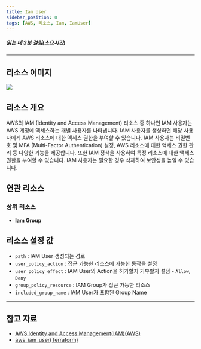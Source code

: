 ```yaml
---
title: Iam User
sidebar_position: 0
tags: [AWS, 리소스, Iam, IamUser]
---
```





##### 읽는 데 3분 걸림(소요시간)

---

## 리소스 이미지

<img src={icon} />

## 리소스 개요

AWS의 IAM (Identity and Access Management) 리소스 중 하나인 IAM 사용자는 AWS 계정에 액세스하는 개별 사용자를 나타냅니다. IAM 사용자를 생성하면 해당 사용자에게 AWS 리소스에 대한 액세스 권한을 부여할 수 있습니다. IAM 사용자는 비밀번호 및 MFA (Multi-Factor Authentication) 설정, AWS 리소스에 대한 액세스 권한 관리 등 다양한 기능을 제공합니다. 또한 IAM 정책을 사용하여 특정 리소스에 대한 액세스 권한을 부여할 수 있습니다. IAM 사용자는 필요한 경우 삭제하여 보안성을 높일 수 있습니다.

## 연관 리소스

### 상위 리소스

-   **Iam Group**

## 리소스 설정 값

-   `path` : IAM User 생성되는 경로
-   `user_policy_action` : 접근 가능한 리소스에 가능한 동작을 설정
-   `user_policy_effect` : IAM User의 Action을 허가할지 거부할지 설정 - `Allow`, `Deny`
-   `group_policy_resource` : IAM Group가 접근 가능한 리소스
-   `included_group_name` : IAM User가 포함된 Group Name

---

## 참고 자료

-   [AWS Identity and Access Management(IAM)(AWS)](https://docs.aws.amazon.com/ko_kr/IAM/latest/UserGuide/introduction.html)
-   [aws_iam_user(Terraform)](https://registry.terraform.io/providers/hashicorp/aws/latest/docs/resources/iam_user)
